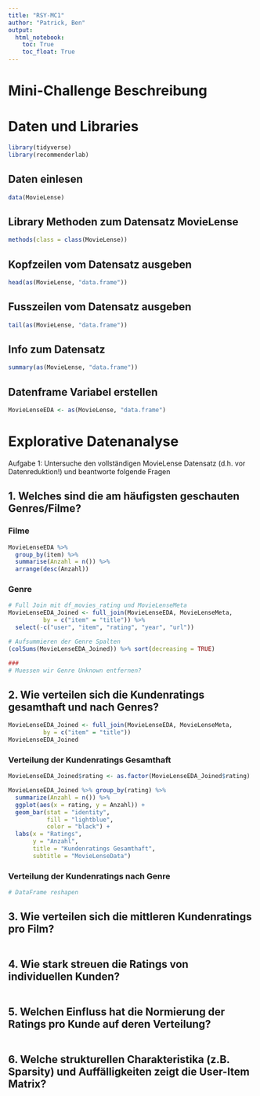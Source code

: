 ```yaml
---
title: "RSY-MC1"
author: "Patrick, Ben"
output: 
  html_notebook:
    toc: True
    toc_float: True
---
```

# Mini-Challenge Beschreibung


# Daten und Libraries
```r
library(tidyverse)
library(recommenderlab)
```
## Daten einlesen
```r
data(MovieLense)
```

## Library Methoden zum Datensatz MovieLense
```r
methods(class = class(MovieLense))
```

## Kopfzeilen vom Datensatz ausgeben
```r
head(as(MovieLense, "data.frame"))
```

## Fusszeilen vom Datensatz ausgeben
```r
tail(as(MovieLense, "data.frame"))
```

## Info zum Datensatz
```r
summary(as(MovieLense, "data.frame"))
```
## Datenframe Variabel erstellen
```r
MovieLenseEDA <- as(MovieLense, "data.frame")
```


# Explorative Datenanalyse
Aufgabe 1: Untersuche den vollständigen MovieLense Datensatz 
(d.h. vor Datenreduktion!) und beantworte folgende Fragen

## 1. Welches sind die am häufigsten geschauten Genres/Filme?

### Filme
```r
MovieLenseEDA %>% 
  group_by(item) %>% 
  summarise(Anzahl = n()) %>%
  arrange(desc(Anzahl)) 
```

### Genre
```r
# Full Join mit df_movies_rating und MovieLenseMeta
MovieLenseEDA_Joined <- full_join(MovieLenseEDA, MovieLenseMeta, 
          by = c("item" = "title")) %>% 
  select(-c("user", "item", "rating", "year", "url")) 

# Aufsummieren der Genre Spalten
(colSums(MovieLenseEDA_Joined)) %>% sort(decreasing = TRUE)

### 
# Muessen wir Genre Unknown entfernen?
```

## 2. Wie verteilen sich die Kundenratings gesamthaft und nach Genres?
```r
MovieLenseEDA_Joined <- full_join(MovieLenseEDA, MovieLenseMeta, 
          by = c("item" = "title"))
MovieLenseEDA_Joined
```

### Verteilung der Kundenratings Gesamthaft
```r
MovieLenseEDA_Joined$rating <- as.factor(MovieLenseEDA_Joined$rating)

MovieLenseEDA_Joined %>% group_by(rating) %>%
  summarize(Anzahl = n()) %>% 
  ggplot(aes(x = rating, y = Anzahl)) + 
  geom_bar(stat = "identity", 
           fill = "lightblue", 
           color = "black") + 
  labs(x = "Ratings", 
       y = "Anzahl", 
       title = "Kundenratings Gesamthaft",
       subtitle = "MovieLenseData")
```

### Verteilung der Kundenratings nach Genre
```r
# DataFrame reshapen 

```




## 3. Wie verteilen sich die mittleren Kundenratings pro Film?
```r

```

## 4. Wie stark streuen die Ratings von individuellen Kunden?
```r

```

## 5. Welchen Einfluss hat die Normierung der Ratings pro Kunde auf deren Verteilung?
```r

```

## 6. Welche strukturellen Charakteristika (z.B. Sparsity) und Auffälligkeiten zeigt die User-Item Matrix?
```r


```

